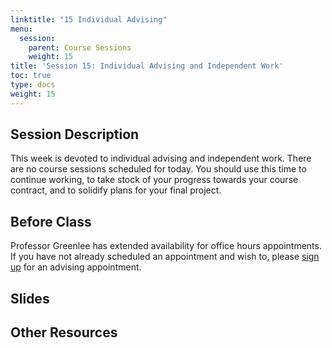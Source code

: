 ```yaml
---
linktitle: "15 Individual Advising"
menu:
  session:
    parent: Course Sessions
    weight: 15
title: 'Session 15: Individual Advising and Independent Work'
toc: true
type: docs
weight: 15
---
```


## Session Description

This week is devoted to individual advising and independent work. There are no course sessions scheduled for today. You should use this time to continue working, to take stock of your progress towards your course contract, and to solidify plans for your final project.

## Before Class

Professor Greenlee has extended availability for office hours appointments. If you have not already scheduled an appointment and wish to, please [sign up](https://calendly.com/agreen4/neighborhood-analysis?back=1&month=2021-01) for an advising appointment.

## Slides

## Other Resources
